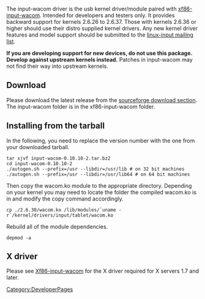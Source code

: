 The input-wacom driver is the usb kernel driver/module paired with [[xf86-input-wacom]].  Intended for developers and testers only.  It provides backward support for kernels 2.6.26 to 2.6.37.  Those with kernels 2.6.36 or higher should use their distro supplied kernel drivers.  Any new kernel driver features and model support should be submitted to the [https://patchwork.kernel.org/project/linux-input/ linux-input mailing list].

'''If you are developing support for new devices, do not use this package. Develop against upstream kernels instead.''' Patches in input-wacom may not find their way into upstream kernels.

== Download ==

Please download the latest release from the [https://sourceforge.net/projects/linuxwacom/files/ sourceforge download section].  The input-wacom folder is in the xf86-input-wacom folder.

== Installing from the tarball ==
In the following, you need to replace the version number with the one from your downloaded tarball.
<pre>
tar xjvf input-wacom-0.10.10-2.tar.bz2
cd input-wacom-0.10.10-2
./autogen.sh --prefix=/usr --libdir=/usr/lib # on 32 bit machines
./autogen.sh --prefix=/usr --libdir=/usr/lib64 # on 64 bit machines
</pre>

Then copy the wacom.ko module to the appropriate directory.  Depending on your kernel you may need to locate the folder the compiled wacom.ko is in and modify the copy command accordingly.
<pre>
cp ./2.6.30/wacom.ko /lib/modules/`uname -r`/kernel/drivers/input/tablet/wacom.ko
</pre>
Rebuild all of the module dependencies.
<pre>
depmod -a
</pre>

== X driver ==
Please see [[Xf86-input-wacom]] for the X driver required for X servers 1.7 and later.

[[Category:DeveloperPages]]